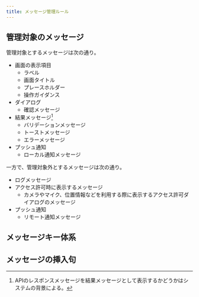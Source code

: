 ```yaml
---
title: メッセージ管理ルール
---
```


## 管理対象のメッセージ

管理対象とするメッセージは次の通り。

- 画面の表示項目
  - ラベル
  - 画面タイトル
  - プレースホルダー
  - 操作ガイダンス
- ダイアログ
  - 確認メッセージ
- 結果メッセージ[^1]
  - バリデーションメッセージ
  - トーストメッセージ
  - エラーメッセージ
- プッシュ通知
  - ローカル通知メッセージ

[^1]: APIのレスポンスメッセージを結果メッセージとして表示するかどうかはシステムの背景による。

一方で、管理対象外とするメッセージは次の通り。

- ログメッセージ
- アクセス許可時に表示するメッセージ
  - カメラやマイク、位置情報などを利用する際に表示するアクセス許可ダイアログのメッセージ
- プッシュ通知
  - リモート通知メッセージ

## メッセージキー体系

## メッセージの挿入句